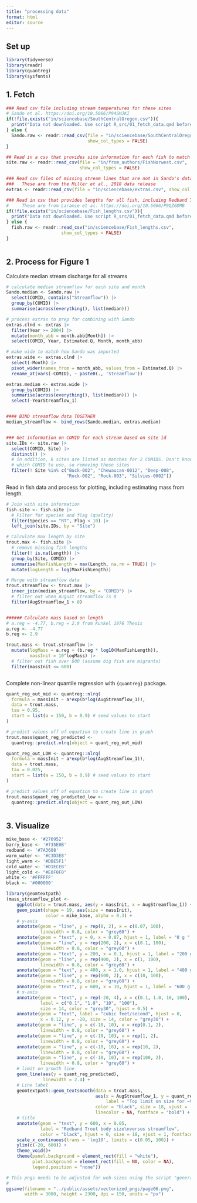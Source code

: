 ```yaml
---
title: "processing data"
format: html
editor: source
---
```


## Set up

```r

library(tidyverse)
library(readr)
library(quantreg)
library(sysfonts)

```

## 1. Fetch


```r
### Read csv file including stream temperatures for these sites
# Sando et al. https://doi.org/10.5066/P94SMJKI
if(!file.exists("in/sciencebase/SouthCentralOregon.csv")){
  print("Data not downloaded. Use script R_src/01_fetch_data.qmd before proceeding")
} else {
  Sando.raw <- readr::read_csv(file = "in/sciencebase/SouthCentralOregon.csv",
                               show_col_types = FALSE) 
}

## Read in a csv that provides site information for each fish to match to stream info in Sando et. al
site.raw <- readr::read_csv(file = "in/from_authors/FishNorwest.csv",
                            show_col_types = FALSE)

### Read csv files of missing stream lines that are not in Sando's data release#########
###   These are from the Miller et al., 2018 data release 
extras <- readr::read_csv(file = "in/sciencebase/extras.csv", show_col_types = FALSE)

### Read in csv that provides lengths for all fish, including Redband Trout
#     These are from Laramie et al. https://doi.org/10.5066/P9QZGDMB
if(!file.exists("in/sciencebase/Fish_lengths.csv")){
  print("Data not downloaded. Use script R_src/01_fetch_data.qmd before proceeding")
} else {
  fish.raw <- readr::read_csv("in/sciencebase/Fish_lengths.csv",
                     show_col_types = FALSE)
}



```

## 2. Process for Figure 1

Calculate median stream discharge for all streams

```r
# calculate median streamflow for each site and month
Sando.median <- Sando.raw |>
  select(COMID, contains("Streamflow")) |>
  group_by(COMID) |>
  summarise(across(everything(), list(median)))

# process extras to prep for combining with Sando
extras.clnd <- extras |> 
  filter(Year >= 2004) |>
  mutate(month_abb = month.abb[Month]) |>
  select(COMID, Year, Estimated.Q, Month, month_abb)

# make wide to match how Sando was imported
extras.wide <- extras.clnd |>
  select(-Month) |> 
  pivot_wider(names_from = month_abb, values_from = Estimated.Q) |>
  rename_at(vars(-COMID), ~ paste0(., 'Streamflow'))

extras.median <- extras.wide |>
  group_by(COMID) |>
  summarise(across(everything(), list(median))) |>
  select(-YearStreamflow_1)


#### BIND streamflow data TOGETHER
median_streamflow <- bind_rows(Sando.median, extras.median)


### Get information on COMID for each stream based on site id
site.IDs <- site.raw |>
  select(COMID, Site) |>
  distinct() |>
  # in addition, 6 sites are listed as matches for 2 COMIDS. Don't know 
  # which COMID to use, so removing those sites
  filter(! Site %in% c("Buck-002", "Chewaucan-0012", "Deep-008", 
                       "Rock-002", "Rock-003", "Silvies-0002")) 

```

Read in fish data and process for plotting, including estimating mass from length.

```r
# Join with site information
fish.site <- fish.site |>
  # Filter for species and flag (quality)
  filter(Species == "RT", Flag < 10) |> 
  left_join(site.IDs, by = "Site")

# Calculate max length by site
trout.max <- fish.site |> 
  # remove missing fish lengths
  filter(! is.na(Length)) |>
  group_by(Site, COMID) |>
  summarise(MaxFishLength = max(Length, na.rm = TRUE)) |>
  mutate(logLength = log(MaxFishLength)) 

# Merge with streamflow data
trout.streamflow <- trout.max |>
  inner_join(median_streamflow, by = "COMID") |>
  # filter out when August streamflow is 0
  filter(AugStreamflow_1 > 0)


###### Calculate mass based on length
# a.reg = -4.77, b.reg = 2.9 from Kunkel 1976 Thesis
a.reg <- -4.77
b.reg <- 2.9

trout.mass <- trout.streamflow |>
  mutate(logMass = a.reg + (b.reg * log10(MaxFishLength)),
         massInit = 10^logMass) |>
  # filter out fish over 600 (assume big fish are migrants)
  filter(massInit <= 600)



```

Complete non-linear quantile regression with `{quantreg}` package.

```r
quant_reg_out_mid <- quantreg::nlrq(
  formula = massInit ~ a*exp(b*log(AugStreamflow_1)),
  data = trout.mass,
  tau = 0.95,
  start = list(a = 150, b = 0.9) # seed values to start
)

# predict values off of equation to create line in graph
trout.mass$quant_reg_predicted <- 
  quantreg::predict.nlrq(object = quant_reg_out_mid)

quant_reg_out_LOW <- quantreg::nlrq(
  formula = massInit ~ a*exp(b*log(AugStreamflow_1)),
  data = trout.mass,
  tau = 0.025,
  start = list(a = 150, b = 0.9) # seed values to start
)

# predict values off of equation to create line in graph
trout.mass$quant_reg_predicted_low <- 
  quantreg::predict.nlrq(object = quant_reg_out_LOW)



```


## 3. Visualize
```r
mike_base <- '#276952'
barry_base <- '#735E0B'
redband <- '#7A3608'
warm_water <- '#C3D3E8'
light_warm <- '#DBE5F1'
cold_water <- '#D1ECEB'
light_cold <- "#E0F0F0"
white <- '#FFFFFF'
black <- '#000000'

library(geomtextpath)
(mass_streamflow_plot <-
    ggplot(data = trout.mass, aes(y = massInit, x = AugStreamflow_1)) +
    geom_point(shape = 19, aes(size = massInit), 
               color = mike_base, alpha = 0.3) + 
    # y-axis
    annotate(geom = "line", y = rep(0, 2), x = c(0.07, 100),
             linewidth = 0.8, color = "grey60") +
    annotate(geom = "text", y = 0, x = 0.07, hjust = 1, label = "0 g ", size = 14, color = "grey30") +
    annotate(geom = "line", y = rep(200, 2), x = c(0.1, 100),
             linewidth = 0.8, color = "grey60") +
    annotate(geom = "text", y = 200, x = 0.1, hjust = 1, label = "200 g ", size = 14, color = "grey30") +
    annotate(geom = "line", y = rep(400, 2), x = c(1, 100),
             linewidth = 0.8, color = "grey60") +
    annotate(geom = "text", y = 400, x = 1.0, hjust = 1, label = "400 g ", size = 14, color = "grey30") +
    annotate(geom = "line", y = rep(600, 2), x = c(10, 100),
             linewidth = 0.8, color = "grey60") +
    annotate(geom = "text", y = 600, x = 10, hjust = 1, label = "600 g ", size = 14, color = "grey30") +
    # x-axis 
    annotate(geom = "text", y = rep(-20, 4), x = c(0.1, 1.0, 10, 100), 
             label = c("0.1", "1.0", "10", "100"), 
             size = 14, color = "grey30", hjust = 0.5) +
    annotate(geom = "text", label = "cubic feet/second", hjust = 0, 
             x = 0.12, y = -20, size = 14, color = "grey30") +
    annotate(geom = "line", y = c(-10, 10), x = rep(0.1, 2),
             linewidth = 0.8, color = "grey60") +
    annotate(geom = "line", y = c(-10, 10), x = rep(1, 2),
             linewidth = 0.8, color = "grey60") +
    annotate(geom = "line", y = c(-10, 10), x = rep(10, 2),
             linewidth = 0.8, color = "grey60") +
    annotate(geom = "line", y = c(-10, 10), x = rep(100, 2),
             linewidth = 0.8, color = "grey60") +
    # limit on growth line
    geom_line(aes(y = quant_reg_predicted),
              linewidth = 2.4) +  
    # Line label
    geomtextpath::geom_textsmooth(data = trout.mass, 
                                  aes(x = AugStreamflow_1, y = quant_reg_predicted, 
                                      label = "Top limit on size for ~95% of Redband Trout"),
                                  color = "black", size = 18, vjust = -.2, hjust = 0.4,
                                  linecolor = NA, fontface = "bold") +
    # title
    annotate(geom = "text", y = 600, x = 0.05,
             label = "Redband Trout body size\nversus streamflow",
             color = "black", hjust = 0, size = 18, vjust = 1, fontface = "bold") +
    scale_x_continuous(trans = 'log10', limits = c(0.05, 100)) +
    ylim(c(-20, 600)) +
    theme_void()+
    theme(panel.background = element_rect(fill = "white"),
          plot.background = element_rect(fill = NA, color = NA),
          legend.position = "none")) 

# This pngs needs to be adjusted for web-sizes using the script "generate_responsive_images.sh"
#
ggsave(filename = "../public/assets/vectorized_pngs/page06.png", 
       width = 3000, height = 2300, dpi = 150, units = "px")

```